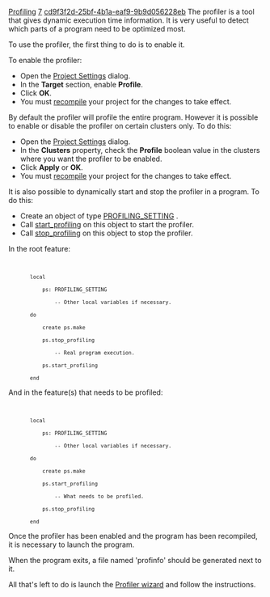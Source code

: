 [[Property:title|Profiling]]
[[Property:weight|7]]
[[Property:uuid|cd9f3f2d-25bf-4b1a-eaf9-9b9d056228eb]]
The profiler is a tool that gives dynamic execution time information. It is very useful to detect which parts of a program need to be optimized most.

To use the profiler, the first thing to do is to enable it.

To enable the profiler:
* Open the [[General Target Options|Project Settings]]  dialog. 
* In the '''Target''' section, enable '''Profile'''. 
* Click '''OK'''. 
* You must [[Generating executables|recompile]]  your project for the changes to take effect. 

By default the profiler will profile the entire program. However it is possible to enable or disable the profiler on certain clusters only. To do this:
* Open the [[Group Options|Project Settings]]  dialog. 
* In the '''Clusters''' property, check the '''Profile''' boolean value in the clusters where you want the profiler to be enabled. 
* Click '''Apply''' or '''OK'''. 
* You must [[Generating executables|recompile]]  your project for the changes to take effect. 

It is also possible to dynamically start and stop the profiler in a program. To do this:
* Create an object of type [[ref:libraries/base/reference/profiling_setting_chart|PROFILING_SETTING]] . 
* Call [[ref:libraries/base/reference/profiling_setting_flatshort|start_profiling]]  on this object to start the profiler. 
* Call [[ref:libraries/base/reference/profiling_setting_flatshort|stop_profiling]]  on this object to stop the profiler. 

{{tip|To profile only part of a program, turn off the profiler at the very beginning of the program, turn it on just before the part of the code that should be profiled, and turn it back off after this section. Typically, it results in the following code: }}

In the root feature:

<code>
        local
            ps: PROFILING_SETTING
                -- Other local variables if necessary.
        do
            create ps.make
            ps.stop_profiling
                -- Real program execution.
            ps.start_profiling
        end</code>


And in the feature(s) that needs to be profiled:
<code></code> 
<code>
        local
            ps: PROFILING_SETTING
                -- Other local variables if necessary.
        do
            create ps.make
            ps.start_profiling
                -- What needs to be profiled.
            ps.stop_profiling
        end</code>


{{note|Even if the profiler should only work in certain sections of code, the '''Profiling''' check box of the [[General Target Options|Projects Settings]]  dialog must be checked or the '''profile''' option must be set on certain clusters. }}

Once the profiler has been enabled and the program has been recompiled, it is necessary to launch the program.

{{tip|It is possible to profile debuggable(frozen/melted) executables as well as finalized ones. It is more interesting to profile finalized executables, though, since the execution speed is more representative of what will be obtained by your end users. }}

When the program exits, a file named 'profinfo' should be generated next to it.

All that's left to do is launch the [[Profiler wizard]]  and follow the instructions. 

{{seealso|<br/>
[[Generating executables|Generating executables]]  <br/>
[[Running an application|Running a program]]  <br/>
[[Tuning a program|Tuning a program]]  }}




